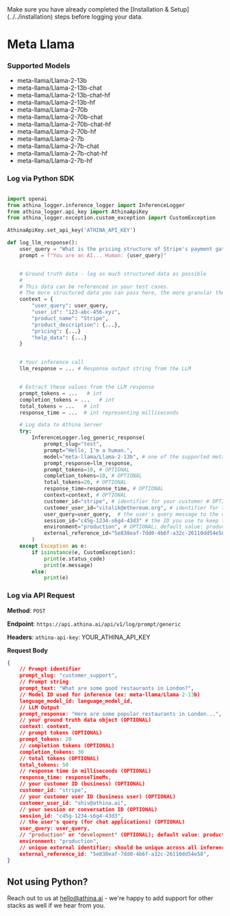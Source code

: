 
<Callout emoji="!!">
  Make sure you have already completed the [Installation &
  Setup](../../installation) steps before logging your data.
</Callout>

# Meta Llama

### Supported Models

- meta-llama/Llama-2-13b
- meta-llama/Llama-2-13b-chat
- meta-llama/Llama-2-13b-chat-hf
- meta-llama/Llama-2-13b-hf
- meta-llama/Llama-2-70b
- meta-llama/Llama-2-70b-chat
- meta-llama/Llama-2-70b-chat-hf
- meta-llama/Llama-2-70b-hf
- meta-llama/Llama-2-7b
- meta-llama/Llama-2-7b-chat
- meta-llama/Llama-2-7b-chat-hf
- meta-llama/Llama-2-7b-hf

### Log via Python SDK

```python

import openai
from athina_logger.inference_logger import InferenceLogger
from athina_logger.api_key import AthinaApiKey
from athina_logger.exception.custom_exception import CustomException

AthinaApiKey.set_api_key('ATHINA_API_KEY')

def log_llm_response():
    user_query = "What is the pricing structure of Stripe's payment gateway?"
    prompt = f"You are an AI... Human: {user_query}"


    # Ground truth data - log as much structured data as possible
    #
    # This data can be referenced in your test cases.
    # The more structured data you can pass here, the more granular the tests we can write.
    context = {
        "user_query": user_query,
        "user_id": "123-abc-456-xyz",
        "product_name": "Stripe",
        "product_description": {...},
        "pricing": {...}
        "help_data": {...}
    }


    # Your inference call
    llm_response = ... # Response output string from the LLM


    # Extract these values from the LLM response
    prompt_tokens = ...   # int
    completion_tokens = ...   # int
    total_tokens = ...   # int
    response_time = ...  # int representing milliseconds

    # Log data to Athina Server
    try:
        InferenceLogger.log_generic_response(
            prompt_slug="test",
            prompt="Hello, I'm a human.",
            model="meta-llama/Llama-2-13b", # one of the supported meta llama models from above list
            prompt_response=llm_response,
            prompt_tokens=10, # OPTIONAL
            completion_tokens=10, # OPTIONAL
            total_tokens=20, # OPTIONAL
            response_time=response_time, # OPTIONAL
            context=context, # OPTIONAL
            customer_id="stripe", # identifier for your customer # OPTIONAL
            customer_user_id="vitalik@ethereum.org", # identifier for the user interacting with the chatbot # OPTIONAL
            user_query=user_query,	# the user's query message to the chatbot # OPTIONAL
            session_id="c45g-1234-s6g4-43d3" # the ID you use to keep track of the conversation / session # OPTIONAL
            environment="production", # OPTIONAL; default value: production
            external_reference_id="5e838eaf-7dd0-4b6f-a32c-26110dd54e58" # OPTIONAL; unique across all inference calls
        )
    except Exception as e:
        if isinstance(e, CustomException):
            print(e.status_code)
            print(e.message)
        else:
            print(e)
```

### Log via API Request

**Method**: `POST`

**Endpoint**: `https://api.athina.ai/api/v1/log/prompt/generic`

**Headers**: `athina-api-key`: YOUR_ATHINA_API_KEY

**Request Body**

```json
{
    // Prompt identifier
    prompt_slug: "customer_support",
    // Prompt string
    prompt_text: "What are some good restaurants in London?",
    // Model ID used for inference (ex: meta-llama/Llama-2-13b)
    language_model_id: language_model_id,
    // LLM Output
    prompt_response: "Here are some popular restaurants in London...",
    // your ground truth data object (OPTIONAL)
    context: context,
    // prompt tokens (OPTIONAL)
    prompt_tokens: 20
    // completion tokens (OPTIONAL)
    completion_tokens: 30
    // total tokens (OPTIONAL)
    total_tokens: 50
    // response time in milliseconds (OPTIONAL)
    response_time: responseTimeMs,
    // your customer ID (business) (OPTIONAL)
    customer_id: "stripe",
    // your customer user ID (business user) (OPTIONAL)
    customer_user_id: "shiv@athina.ai",
    // your session or conversation ID (OPTIONAL)
    session_id: "c45g-1234-s6g4-43d3",
    // the user's query (for chat applications) (OPTIONAL)
    user_query: user_query,
    // "production" or "development" (OPTIONAL); default value: production
    environment: "production",
    // unique external identifier; should be unique across all inference calls
	external_reference_id: "5e838eaf-7dd0-4b6f-a32c-26110dd54e58",
}
```

## Not using Python?

Reach out to us at hello@athina.ai - we're happy to add support for other stacks as well if we hear from you.
